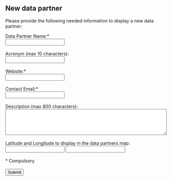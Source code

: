 ## New data partner

Please provide the following needed information to display a new data partner:

```{=html}
<form id="partner-form">
  <input type="hidden" id="action" name="action" value="new">

  <label for="data_partner_name">Data Partner Name:*</label><br>
  <input type="text" id="data_partner_name" name="data_partner_name" required><br><br>

  <label for="acronym">Acronym (max 10 characters):</label><br>
  <input type="text" id="acronym" name="acronym" maxlength="10"><br><br>

  <label for="website">Website:*</label><br>
  <input type="url" id="website" name="website" required><br><br>

  <label for="contact">Contact Email:*</label><br>
  <input type="email" id="contact" name="contact" required><br><br>

  <label for="description">Description (max 800 characters):</label><br>
  <textarea id="description" name="description" rows="5" maxlength="800" style="width: 100%;"></textarea><br><br>

  <label for="latitude">Latitude and Longitude to display in the data partners map:</label><br>
  <input type="number" id="latitude" name="latitude" step="any">
  <input type="number" id="longitude" name="longitude" step="any">
  <br><br>
  * Compulsory
  <br><br>
  <input type="submit" value="Submit">
</form>

<!-- Confirmation message -->
<p id="confirmation-message" style="color: green; font-weight: bold; display: none;">
  ✔ Data submitted correctly, new data partner should appear on the website in the next 24 hours!
</p>

<script>
  document.getElementById("partner-form").addEventListener("submit", function (e) {
    e.preventDefault(); // Prevent default form submission

    const form = e.target;
    const formData = new FormData(form);

    fetch("https://script.google.com/macros/s/AKfycbyP_NArs1NwZ5LOwjR0Y2-UmpcHAXF25eaBWJ5gXfYuHSsc213PK_kEBQRYpMvCkko/exec", {
      method: "POST",
      body: formData
    })
    .then(response => response.text())
    .then(result => {
      if (result.toLowerCase().includes("success")) {
        document.getElementById("confirmation-message").style.display = "block";
        form.reset();
      } else {
        document.getElementById("confirmation-message").style.display = "none";
        alert("Something went wrong: " + result);
      }
    })
    .catch(error => {
      alert("Submission failed. Please try again.");
      console.error("Error:", error);
    });
  });
</script>
```

